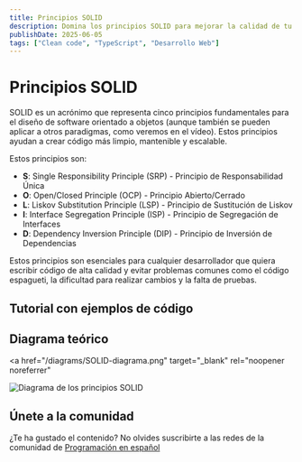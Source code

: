 ```yaml
---
title: Principios SOLID
description: Domina los principios SOLID para mejorar la calidad de tu código
publishDate: 2025-06-05
tags: ["Clean code", "TypeScript", "Desarrollo Web"]
---
```



# Principios SOLID

SOLID es un acrónimo que representa cinco principios fundamentales para el diseño de software orientado a objetos (aunque también se pueden aplicar a otros paradigmas, como veremos en el vídeo). Estos principios ayudan a crear código más limpio, mantenible y escalable.

Estos principios son:

- **S**: Single Responsibility Principle (SRP) - Principio de Responsabilidad Única
- **O**: Open/Closed Principle (OCP) - Principio Abierto/Cerrado
- **L**: Liskov Substitution Principle (LSP) - Principio de Sustitución de Liskov
- **I**: Interface Segregation Principle (ISP) - Principio de Segregación de Interfaces
- **D**: Dependency Inversion Principle (DIP) - Principio de Inversión de Dependencias

Estos principios son esenciales para cualquier desarrollador que quiera escribir código de alta calidad y evitar problemas comunes como el código espagueti, la dificultad para realizar cambios y la falta de pruebas.

## Tutorial con ejemplos de código

<YouTubeEmbed
  id="uINCYeb1KAM"
  title="Principios SOLID - Programación en español"
/>

## Diagrama teórico

<a
  href="/diagrams/SOLID-diagrama.png"
  target="_blank"
  rel="noopener noreferrer"
>
  <Image
    src="/diagrams/SOLID-diagrama.png"
    alt="Diagrama de los principios SOLID"
    width={800}
    height={600}
  />
</a>

## Únete a la comunidad

¿Te ha gustado el contenido? No olvides suscribirte a las redes de la comunidad de <a href="https://programacion-es.dev/redes/" target="_blank" rel="noopener noreferrer">Programación en español</a>

